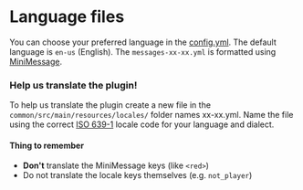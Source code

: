 # Language files

You can choose your preferred language in the [config.yml](config#language-str). The default language is `en-us` (English). The `messages-xx-xx.yml` is formatted using [MiniMessage](https://docs.advntr.dev/minimessage/index.html).&#x20;

### Help us translate the plugin!

To help us translate the plugin create a new file in the `common/src/main/resources/locales/` folder names xx-xx.yml. Name the file using the correct [ISO 639-1](https://en.wikipedia.org/wiki/List\_of\_ISO\_639\_language\_codes) locale code for your language and dialect.

#### Thing to remember

* **Don't** translate the MiniMessage keys (like `<red>`)
* Do not translate the locale keys themselves (e.g. `not_player`)
